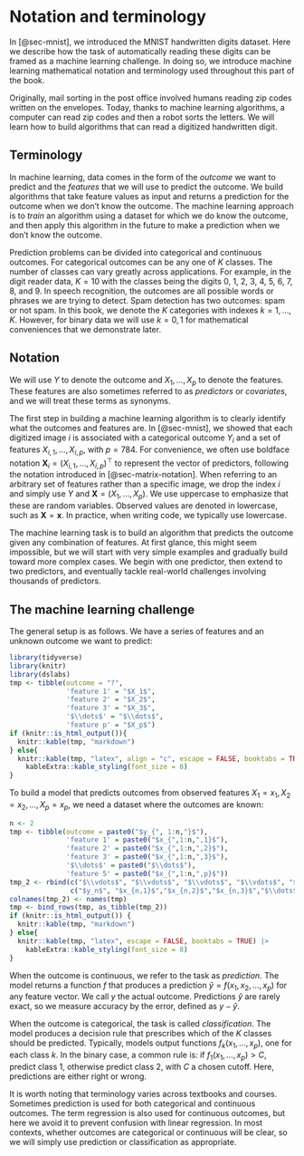 # Notation and terminology

In [@sec-mnist], we introduced the MNIST handwritten digits dataset. Here we describe how the task of automatically reading these digits can be framed as a machine learning challenge. In doing so, we introduce machine learning mathematical notation and terminology used throughout this part of the book.

Originally, mail sorting in the post office involved humans reading zip codes written on the envelopes. Today, thanks to machine learning algorithms, a computer can read zip codes and then a robot sorts the letters. We will learn how to build algorithms that can read a digitized handwritten digit.


## Terminology

In machine learning, data comes in the form of the *outcome* we want to predict and the *features* that we will use to predict the outcome. We build algorithms that take feature values as input and returns a prediction for the outcome when we don't know the outcome. The machine learning approach is to *train* an algorithm using a dataset for which we do know the outcome, and then apply this algorithm in the future to make a prediction when we don't know the outcome.

Prediction problems can be divided into categorical and continuous outcomes. For categorical outcomes can be any one of $K$ classes. The number of classes can vary greatly across applications. For example, in the digit reader data, $K=10$ with the classes being the digits 0, 1, 2, 3, 4, 5, 6, 7, 8, and 9. In speech recognition, the outcomes are all possible words or phrases we are trying to detect. Spam detection has two outcomes: spam or not spam. In this book, we denote the $K$ categories with indexes $k=1,\dots,K$. However, for binary data we will use $k=0,1$ for mathematical conveniences that we demonstrate later.


## Notation

We will use $Y$ to denote the outcome and $X_1, \dots, X_p$ to denote the features. These features are also sometimes referred to as *predictors* or *covariates*, and we will treat these terms as synonyms.

The first step in building a machine learning algorithm is to clearly identify what the outcomes and features are. In [@sec-mnist], we showed that each digitized image $i$ is associated with a categorical outcome $Y_i$ and a set of features $X_{i,1}, \dots, X_{i,p}$, with $p=784$. For convenience, we often use boldface notation $\mathbf{X}_i = (X_{i,1}, \dots, X_{i,p})^\top$ to represent the vector of predictors, following the notation introduced in [@sec-matrix-notation]. When referring to an arbitrary set of features rather than a specific image, we drop the index $i$ and simply use $Y$ and $\mathbf{X} = (X_1, \dots, X_p)$. We use uppercase to emphasize that these are random variables. Observed values are denoted in lowercase, such as $\mathbf{X} = \mathbf{x}$. In practice, when writing code, we typically use lowercase.

The machine learning task is to build an algorithm that predicts the outcome given any combination of features. At first glance, this might seem impossible, but we will start with very simple examples and gradually build toward more complex cases. We begin with one predictor, then extend to two predictors, and eventually tackle real-world challenges involving thousands of predictors.

## The machine learning challenge

The general setup is as follows. We have a series of features and an unknown outcome we want to predict:

```r
library(tidyverse)
library(knitr)
library(dslabs)
tmp <- tibble(outcome = "?", 
              'feature 1' = "$X_1$",
              'feature 2' = "$X_2$",
              'feature 3' = "$X_3$",
              '$\\dots$' = "$\\dots$",
              'feature p' = "$X_p$")
if (knitr::is_html_output()){
  knitr::kable(tmp, "markdown")
} else{
  knitr::kable(tmp, "latex", align = "c", escape = FALSE, booktabs = TRUE) |>
    kableExtra::kable_styling(font_size = 8)
}
```

To build a model that predicts outcomes from observed features $X_1=x_1, X_2=x_2, \dots, X_p=x_p$, we need a dataset where the outcomes are known:

```r
n <- 2
tmp <- tibble(outcome = paste0("$y_{", 1:n,"}$"), 
              'feature 1' = paste0("$x_{",1:n,",1}$"),
              'feature 2' = paste0("$x_{",1:n,",2}$"),
              'feature 3' = paste0("$x_{",1:n,",3}$"),
              '$\\dots$' = paste0("$\\dots$"),
              'feature 5' = paste0("$x_{",1:n,",p}$"))
tmp_2 <- rbind(c("$\\vdots$", "$\\vdots$", "$\\vdots$", "$\\vdots$", "$\\ddots$", "$\\vdots$"),
               c("$y_n$", "$x_{n,1}$","$x_{n,2}$","$x_{n,3}$","$\\dots$","$x_{n,p}$"))
colnames(tmp_2) <- names(tmp)
tmp <- bind_rows(tmp, as_tibble(tmp_2))
if (knitr::is_html_output()) {
  knitr::kable(tmp, "markdown") 
} else{
  knitr::kable(tmp, "latex", escape = FALSE, booktabs = TRUE) |>
    kableExtra::kable_styling(font_size = 8)
}
```

When the outcome is continuous, we refer to the task as _prediction_. The model returns a function $f$ that produces a prediction $\hat{y} = f(x_1, x_2, \dots, x_p)$ for any feature vector. We call $y$ the actual outcome. Predictions $\hat{y}$ are rarely exact, so we measure accuracy by the error, defined as $y - \hat{y}$.

When the outcome is categorical, the task is called _classification_. The model produces a decision rule that prescribes which of the $K$ classes should be predicted. Typically, models output functions $f_k(x_1, \dots, x_p)$, one for each class $k$. In the binary case, a common rule is: if $f_1(x_1, \dots, x_p) > C$, predict class 1, otherwise predict class 2, with $C$ a chosen cutoff. Here, predictions are either right or wrong.

It is worth noting that terminology varies across textbooks and courses. Sometimes prediction is used for both categorical and continuous outcomes. The term regression is also used for continuous outcomes, but here we avoid it to prevent confusion with linear regression. In most contexts, whether outcomes are categorical or continuous will be clear, so we will simply use prediction or classification as appropriate.
